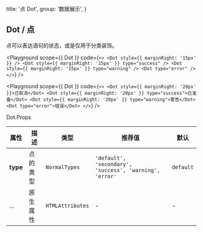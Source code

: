 
  title: '点 Dot',
  group: '数据展示',
}

## Dot / 点

点可以表达语句的状态，或是仅用于分类装饰。

<Playground
  scope={{ Dot }}
  code={`
<>
  <Dot style={{ marginRight: '15px' }} />
  <Dot style={{ marginRight: '15px' }} type="success" />
  <Dot style={{ marginRight: '15px' }} type="warning" />
  <Dot type="error" />
</>
`} />

<Playground
  scope={{ Dot }}
  code={`
<>
  <Dot style={{ marginRight: '20px' }}>已取消</Dot>
  <Dot style={{ marginRight: '20px' }} type="success">已准备</Dot>
  <Dot style={{ marginRight: '20px' }} type="warning">警告</Dot>
  <Dot type="error">错误</Dot>
</>
`} />

<Attributes edit="/pages/docs/components/dot.mdx">
<Attributes.Title>Dot.Props</Attributes.Title>

| 属性 | 描述 | 类型 | 推荐值 | 默认
| ---------- | ---------- | ---- |  -------------- | ------ |
| **type** | 点的类型 | `NormalTypes` | `'default', 'secondary', 'success', 'warning', 'error'` | `default` |
| ... | 原生属性 | `HTMLAttributes` | - | - |

</Attributes>

